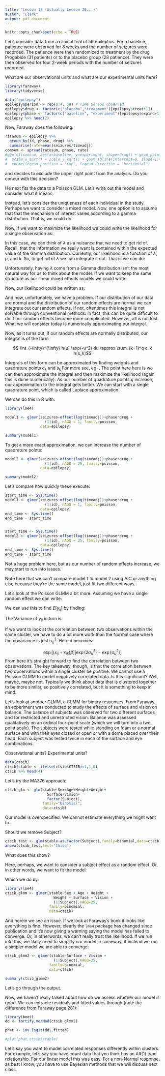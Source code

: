 ```yaml
---
title: "Lesson 18 (Actually Lesson 20...)"
author: "Clark"
output: pdf_document
---
```


```r
knitr::opts_chunk$set(echo = TRUE)
```

Let's consider data from a clinical trial of 59 epileptics. For a baseline, patience were observed for 8 weeks and the number of seizures were recorded. The patience were then randomized to treatment by the drug Progabide (31 patients) or to the placebo group (28 patience). They were then observed for four 2-week periods with the number of seizures recorded.

What are our observational units and what are our experimental units here?

\vspace{1.in}

```r
library(faraway)
library(tidyverse)

data("epilepsy")
epilepsy$period <- rep(0:4, 59) # Time period observed
epilepsy$drug <- factor(c("placebo","treatment")[epilepsy$treat+1])
epilepsy$phase <- factor(c("baseline", "experiment")[epilepsy$expind+1])
epilepsy %>% head(2)

```

Now, Faraway does the following:

```r
ratesum <- epilepsy %>%
  group_by(id, phase, drug) %>%
  summarise(rate=mean(seizures/timeadj))
comsum <- spread(ratesum, phase, rate)
#ggplot(comsum, aes(x=baseline, y=experiment, shape=drug)) + geom_point() + 
#  scale_x_sqrt() + scale_y_sqrt() + geom_abline(intercept=0, slope=1)+ 
#  theme(legend.position = "top", legend.direction = "horizontal")


```

and decides to exclude the upper right point from the analysis. Do you concur with this decision?

\vspace{1.in}

He next fits the data to a Poisson GLM. Let's write out the model and consider what it means:

\vspace{1.in}

Instead, let's consider the uniqueness of each individual in the study. Perhaps we want to consider a mixed model. Now, one option is to assume that that the mechanism of interest varies according to a gamma distribution. That is, we could do:

\vspace{2.in}

Now, if we want to maximize the likelihood we could write the likelihood for a single observation as:

\vspace{2.in}

In this case, we can think of $\lambda$ as a nuisance that we need to get rid of. Recall, that the information we really want is contained within the expected value of the Gamma distribution. Currently, our likelihood is a function of $\lambda$, $\mu$, and $k$. So, to get rid of $\lambda$ we can integrate it out. That is we can do:

\vspace{2.in}

Unfortunately, having $\lambda$ come from a Gamma distribution isn't the most natural way for us to think about the model. If we want to keep the same structure as our linear mixed effects models we could write:

\vspace{3.in}

Now, our likelihood could be written as:

\vspace{2.in}

And now, unfortunately, we have a problem. If our distribution of our data are normal and the distribution of our random effects are normal we can integrate out our random effects. If not, oftentimes this integral is not solvable through conventional methods. In fact, this can be quite difficult to do if our random effects become more complicated. However, all is not lost. What we will consider today is numerically approximating our integral. 

Now, as it turns out, if our random effects are normally distributed, our integral is of the form

$$ \int_{-\infty}^{\infty} h(u) \exp(-u^2) du \approx \sum_{k=1}^q c_k h(s_k)$$

Integrals of this form can be approximated by finding weights and quadrature points $c_k$ and $s_k$ For more see, eg. \url{https://en.wikipedia.org/wiki/Gaussian_quadrature}.  The point here here is we can then approximate the integral and then maximize the likelihood (again this is done numerically). As our number of quadrature points $q$ increase, our approximation to the integral gets better. We can start with a single quadrature point, which is called Laplace approximation. 

We can do this in R with:

```r
library(lme4)

model1 <- glmer(seizures~offset(log(timeadj))+phase*drug +
                  (1|id), nAGQ = 1, family=poisson,
                data=epilepsy)

summary(model1)

```

To get a more exact approximation, we can increase the number of quadrature points:

```r

model2 <- glmer(seizures~offset(log(timeadj))+phase*drug +
                  (1|id), nAGQ = 25, family=poisson,
                data=epilepsy)

summary(model2)

```


Let's compare how quickly these execute:

```r
start_time <- Sys.time()
model1 <- glmer(seizures~offset(log(timeadj))+phase*drug +
                  (1|id), nAGQ = 1, family=poisson,
                data=epilepsy)
end_time <- Sys.time()
end_time - start_time


start_time <- Sys.time()
model2 <- glmer(seizures~offset(log(timeadj))+phase*drug +
                  (1|id), nAGQ = 25, family=poisson,
                data=epilepsy)
end_time <- Sys.time()
end_time - start_time

```

Not a huge problem here, but as our number of random effects increase, we may start to run into issues. 

Note here that we can't compare model 1 to model 2 using AIC or anything else because they're the same model, just fit two different ways.

Let's look at the Poisson GLMM a bit more. Assuming we have a single random effect we can write:

\vspace{.5in}

We can use this to find $E[y_{ij}]$ by finding:

\vspace{.5in}

The Variance of $y_{ij}$ in turn is:

\vspace{1.in}

If we want to look at the correlation between two observations within the same cluster, we have to do a bit more work than the Normal case where the covariance is just $\sigma^2_u$. Here it becomes:

$$\exp[(x_{ij}+x_{ik})\beta][\exp(2\sigma^2_u)-\exp(\sigma^2_u)]$$
From here it's straight forward to find the correlation between two observations. The key takeaway, though, is that the correlation between two observations within a single cluster \textit{must} be positive. We cannot use a Poisson GLMM to model negatively correlated data. Is this significant? Well, maybe, maybe not. Typically we think about data that is clustered together to be more similar, so positively correlated, but it is something to keep in mind.

Let's look at another GLMM, a GLMM for binary responses. From Faraway, an experiment was conducted to study the effects of  surface and vision on balance. The balance of subjects was observed for two different surfaces and for restricted and unrestricted vision. Balance was assessed qualitatively on an ordinal four-point scale (which we will turn into a two point scale). The subjects were tested while standing on foam or a normal surface and with their eyes closed or open or with a dome placed over their head. Each subject was tested twice in each of the surface and eye combinations.

Observational units? Experimental units?

\vspace{1.5in}

```r
data(ctsib)
ctsib$stable <- ifelse(ctsib$CTSIB==1,1,0)
ctsib %>% head(4)
```

Let's try the MA376 approach:

```r
ctsib_glm <- glm(stable~Sex+Age+Height+Weight+
                   Surface+Vision+
                   factor(Subject),
                 family="binomial",
                 data=ctsib)

```

Our model is overspecified. We cannot estimate everything we might want to. 

Should we remove Subject?

```r
ctsib_test <- glm(stable~as.factor(Subject),family=binomial,data=ctsib)
anova(ctsib_test,test="Chisq")

```

What does this show?

\vspace{1.5in}

Here, perhaps, we want to consider a subject effect as a random effect. Or, in other words, we want to fit the model:

\vspace{2.in}


Which we do by:

```r
library(lme4)
ctsib_glmm <- glmer(stable~Sex + Age + Height +
                      Weight + Surface + Vision +
                      (1|Subject),nAGQ=25,
                    family=binomial,
                    data=ctsib)


```

And herein we see an issue. If we look at Faraway's book it looks like everything is fine. However, clearly the `lme4` package has changed since publication and it's now giving a warning saying the model has failed to converge. Or, in otherwords, we can't really trust the likelihood. If we run into this, we likely need to simplify our model in someway, if instead we run a simpler model we are able to converge:

```r
ctsib_glmm2 <- glmer(stable~Surface + Vision +
                      (1|Subject),nAGQ=25,
                    family=binomial,
                    data=ctsib)

summary(ctsib_glmm2)

```

Let's go through the output.


Now, we haven't really talked about how do we assess whether our model is good. We can extracte residuals and fitted values through (note the difference from Faraway page 281):

```r
library(boot)
dd <- fortify.merMod(ctsib_glmm2)

phat <- inv.logit(dd$.fitted)

#plot(phat,ctsib$stable)

```

Let's say you want to model correlated responses differently within clusters. For example, let's say you have count data that you think has an AR(1) type relationship. For our linear model this was easy. For a non-Normal response, as best I know, you have to use Bayesian methods that we will discuss next class.
